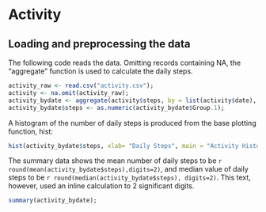 Activity
========================================================

## Loading and preprocessing the data

The following code reads the data.  Omitting records containing NA, the "aggregate" function is used to calculate the daily steps.

```r
activity_raw <- read.csv("activity.csv");
activity <- na.omit(activity_raw);
activity_bydate <- aggregate(activity$steps, by = list(activity$date), sum);
activity_bydate$steps <- as.numeric(activity_bydate$Group.1);
```

A histogram of the number of daily steps is produced from the base plotting function, hist:

```r
hist(activity_bydate$steps, xlab= "Daily Steps", main = "Activity Histogram");
```

The summary data shows the mean number of daily steps to be `r round(mean(activity_bydate$steps),digits=2)`, and median value of daily steps to be `r round(median(activity_bydate$steps), digits=2)`.  This text, however, used an inline calculation to 2 significant digits.

```r
summary(activity_bydate);
```

 

